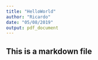 ```yaml
---
title: "HelloWorld"
author: "Ricardo"
date: "05/08/2019"
output: pdf_document
---
```


## This is a markdown file
